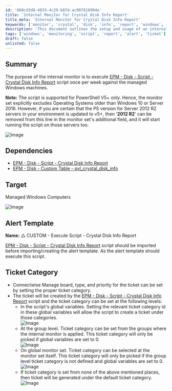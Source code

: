 ```yaml
---
id: '860cd3d8-4833-4c29-b87d-ac997816994e'
title: 'Internal Monitor for Crystal Disk Info Report'
title_meta: 'Internal Monitor for Crystal Disk Info Report'
keywords: ['monitor', 'crystal', 'disk', 'info', 'report', 'windows', 'script']
description: 'This document outlines the setup and usage of an internal monitor designed to execute the Crystal Disk Info Report script weekly on managed Windows machines. It includes details on dependencies, target systems, alert template setup, and ticket category management for effective monitoring and reporting.'
tags: ['windows', 'monitoring', 'script', 'report', 'alert', 'ticket']
draft: false
unlisted: false
---
```

## Summary

The purpose of the internal monitor is to execute [EPM - Disk - Script - Crystal Disk Info Report](https://proval.itglue.com/DOC-5078775-12960045) script once per week against the managed Windows machines.

**Note:** The script is supported for PowerShell V5+ only. Hence, the monitor set explicitly excludes Operating Systems older than Windows 10 or Server 2016. However, if you are certain that the PS version for Server 2012 R2 servers in your environment is updated to v5+, then '**2012 R2**' can be removed from this line in the monitor set's additional field, and it will start running the script on those servers too.

![Image](../../../static/img/Execute-Script---Crystal-Disk-Info-Report/image_1.png)

## Dependencies

- [EPM - Disk - Script - Crystal Disk Info Report](https://proval.itglue.com/DOC-5078775-12960045)  
- [EPM - Disk - Custom Table - pvl_crystal_disk_info](https://proval.itglue.com/DOC-5078775-12960038)  

## Target

Managed Windows Computers

![Image](../../../static/img/Execute-Script---Crystal-Disk-Info-Report/image_2.png)

## Alert Template

**Name:** △ CUSTOM - Execute Script - Crystal Disk Info Report

[EPM - Disk - Script - Crystal Disk Info Report](https://proval.itglue.com/DOC-5078775-12960045) script should be imported before importing/creating the alert template. As the alert template should execute this script.

## Ticket Category

- Connectwise Manage board, type, and priority for the ticket can be set by setting the proper ticket category.
- The ticket will be created by the [EPM - Disk - Script - Crystal Disk Info Report](https://proval.itglue.com/DOC-5078775-12960045) script and the ticket category can be set at the following levels:
  - In the script's global variables. Setting the relevant ticket category id in these global variables will allow the script to create a ticket under those categories.  
  ![Image](../../../static/img/Execute-Script---Crystal-Disk-Info-Report/image_3.png)
  - At the group level. Ticket category can be set from the groups where the internal monitor is applied. This ticket category will only be picked if global variables are set to 0.  
  ![Image](../../../static/img/Execute-Script---Crystal-Disk-Info-Report/image_4.png)
  - On global monitor set. Ticket category can be selected at the monitor set itself. This ticket category will only be picked if the group level ticket category is not defined and global variables are set to 0.  
  ![Image](../../../static/img/Execute-Script---Crystal-Disk-Info-Report/image_5.png)  
  - If ticket category is set from none of the above mentioned places, then ticket will be generated under the default ticket category.  
  ![Image](../../../static/img/Execute-Script---Crystal-Disk-Info-Report/image_6.png)  













